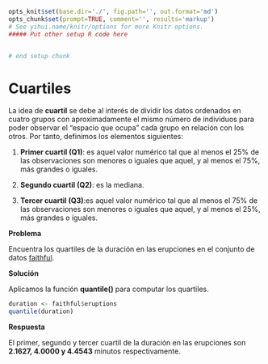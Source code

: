 ```r
opts_knit$set(base.dir='./', fig.path='', out.format='md')
opts_chunk$set(prompt=TRUE, comment='', results='markup')
# See yihui.name/knitr/options for more Knitr options.
##### Put other setup R code here


# end setup chunk
```
# Cuartiles

La idea de __cuartil__ se debe al interés de dividir los datos ordenados en cuatro grupos con aproximadamente el mismo número de individuos para poder observar el "espacio que ocupa" cada grupo en relación con los otros. Por tanto, definimos los elementos siguientes:

1. __Primer cuartil (Q1)__: es aquel valor numérico tal que al menos el 25% de las observaciones son menores o iguales que aquel, y al menos el 75%, más grandes o iguales.

2. __Segundo cuartil (Q2)__: es la mediana.

3. __Tercer cuartil (Q3)__:es aquel valor numérico tal que al menos el 75% de las observaciones son menores o iguales que aquel, y al menos el 25%, más grandes o iguales.

__Problema__

Encuentra los quartiles de la duración en las erupciones en el conjunto de datos [faithful](../chapter2/README.md).

__Solución__

Aplicamos la función __quantile()__ para computar los quartiles.

```r
duration <- faithful$eruptions
quantile(duration)

```

__Respuesta__

El primer, segundo y tercer cuartil de la duración en las erupciones son __2.1627, 4.0000 y 4.4543__ minutos respectivamente.
